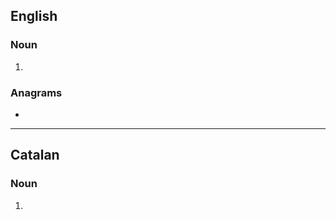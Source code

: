 ==English==

===Noun===
{{head|en|noun plural form}}

# {{plural of|corn|lang=en}}

===Anagrams===
* {{anagrams|en|Crons|scorn}}

----

==Catalan==

===Noun===
{{head|ca|noun form}}

# {{plural of|corn|lang=ca}}